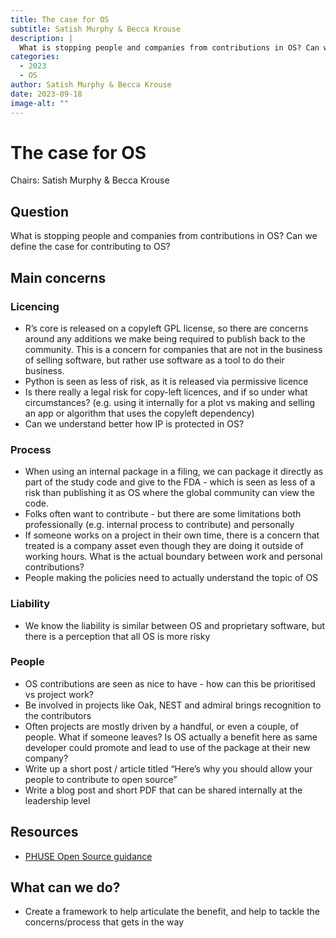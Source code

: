 ```yaml
---
title: The case for OS
subtitle: Satish Murphy & Becca Krouse
description: |
  What is stopping people and companies from contributions in OS? Can we define the case for contributing to OS?
categories:
  - 2023
  - OS
author: Satish Murphy & Becca Krouse
date: 2023-09-18
image-alt: ""
---
```


# The case for OS

Chairs: Satish Murphy & Becca Krouse

## Question

What is stopping people and companies from contributions in OS? Can we define the case for contributing to OS?

## Main concerns

### Licencing

- R's core is released on a copyleft GPL license, so there are concerns around any additions we make being required to publish back to the community. This is a concern for companies that are not in the business of selling software, but rather use software as a tool to do their business.
- Python is seen as less of risk, as it is released via permissive licence
- Is there really a legal risk for copy-left licences, and if so under what circumstances? (e.g. using it internally for a plot vs making and selling an app or algorithm that uses the copyleft dependency)
- Can we understand better how IP is protected in OS?

### Process

- When using an internal package in a filing, we can package it directly as part of the study code and give to the FDA - which is seen as less of a risk than publishing it as OS where the global community can view the code.
- Folks often want to contribute - but there are some limitations both professionally (e.g. internal process to contribute) and personally
- If someone works on a project in their own time, there is a concern that treated is a company asset even though they are doing it outside of working hours. What is the actual boundary between work and personal contributions?
- People making the policies need to actually understand the topic of OS

### Liability

- We know the liability is similar between OS and proprietary software, but there is a perception that all OS is more risky

### People

- OS contributions are seen as nice to have - how can this be prioritised vs project work?
- Be involved in projects like Oak, NEST and admiral brings recognition to the contributors 
- Often projects are mostly driven by a handful, or even a couple, of people. What if someone leaves? Is OS actually a benefit here as same developer could promote and lead to use of the package at their new company?
- Write up a short post / article titled “Here’s why you should allow your people to contribute to open source”
- Write a blog post and short PDF that can be shared internally at the leadership level

## Resources

- [PHUSE Open Source guidance](https://phuse-org.github.io/E2E-OS-Guidance/slides/eu23)

## What can we do?

- Create a framework to help articulate the benefit, and help to tackle the concerns/process that gets in the way
